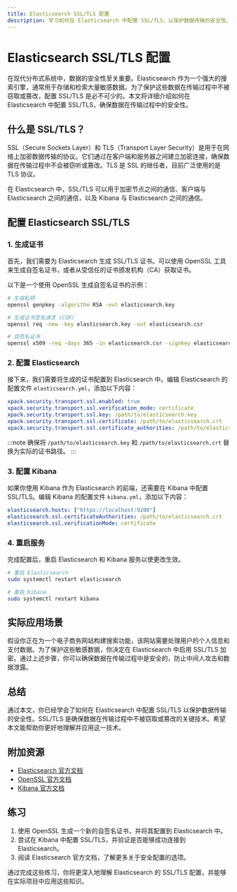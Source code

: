```yaml
---
title: Elasticsearch SSL/TLS 配置
description: 学习如何在 Elasticsearch 中配置 SSL/TLS，以保护数据传输的安全性。本文适合初学者，包含详细的步骤和代码示例。
---
```


# Elasticsearch SSL/TLS 配置

在现代分布式系统中，数据的安全性至关重要。Elasticsearch 作为一个强大的搜索引擎，通常用于存储和检索大量敏感数据。为了保护这些数据在传输过程中不被窃取或篡改，配置 SSL/TLS 是必不可少的。本文将详细介绍如何在 Elasticsearch 中配置 SSL/TLS，确保数据在传输过程中的安全性。

## 什么是 SSL/TLS？

SSL（Secure Sockets Layer）和 TLS（Transport Layer Security）是用于在网络上加密数据传输的协议。它们通过在客户端和服务器之间建立加密连接，确保数据在传输过程中不会被窃听或篡改。TLS 是 SSL 的继任者，目前广泛使用的是 TLS 协议。

在 Elasticsearch 中，SSL/TLS 可以用于加密节点之间的通信、客户端与 Elasticsearch 之间的通信，以及 Kibana 与 Elasticsearch 之间的通信。

## 配置 Elasticsearch SSL/TLS

### 1. 生成证书

首先，我们需要为 Elasticsearch 生成 SSL/TLS 证书。可以使用 OpenSSL 工具来生成自签名证书，或者从受信任的证书颁发机构（CA）获取证书。

以下是一个使用 OpenSSL 生成自签名证书的示例：

```bash
# 生成私钥
openssl genpkey -algorithm RSA -out elasticsearch.key

# 生成证书签名请求 (CSR)
openssl req -new -key elasticsearch.key -out elasticsearch.csr

# 自签名证书
openssl x509 -req -days 365 -in elasticsearch.csr -signkey elasticsearch.key -out elasticsearch.crt
```

### 2. 配置 Elasticsearch

接下来，我们需要将生成的证书配置到 Elasticsearch 中。编辑 Elasticsearch 的配置文件 `elasticsearch.yml`，添加以下内容：

```yaml
xpack.security.transport.ssl.enabled: true
xpack.security.transport.ssl.verification_mode: certificate
xpack.security.transport.ssl.key: /path/to/elasticsearch.key
xpack.security.transport.ssl.certificate: /path/to/elasticsearch.crt
xpack.security.transport.ssl.certificate_authorities: /path/to/elasticsearch.crt
```

:::note
确保将 `/path/to/elasticsearch.key` 和 `/path/to/elasticsearch.crt` 替换为实际的证书路径。
:::

### 3. 配置 Kibana

如果你使用 Kibana 作为 Elasticsearch 的前端，还需要在 Kibana 中配置 SSL/TLS。编辑 Kibana 的配置文件 `kibana.yml`，添加以下内容：

```yaml
elasticsearch.hosts: ["https://localhost:9200"]
elasticsearch.ssl.certificateAuthorities: /path/to/elasticsearch.crt
elasticsearch.ssl.verificationMode: certificate
```

### 4. 重启服务

完成配置后，重启 Elasticsearch 和 Kibana 服务以使更改生效。

```bash
# 重启 Elasticsearch
sudo systemctl restart elasticsearch

# 重启 Kibana
sudo systemctl restart kibana
```

## 实际应用场景

假设你正在为一个电子商务网站构建搜索功能，该网站需要处理用户的个人信息和支付数据。为了保护这些敏感数据，你决定在 Elasticsearch 中启用 SSL/TLS 加密。通过上述步骤，你可以确保数据在传输过程中是安全的，防止中间人攻击和数据泄露。

## 总结

通过本文，你已经学会了如何在 Elasticsearch 中配置 SSL/TLS 以保护数据传输的安全性。SSL/TLS 是确保数据在传输过程中不被窃取或篡改的关键技术。希望本文能帮助你更好地理解并应用这一技术。

## 附加资源

- [Elasticsearch 官方文档](https://www.elastic.co/guide/en/elasticsearch/reference/current/security-basic-setup.html)
- [OpenSSL 官方文档](https://www.openssl.org/docs/)
- [Kibana 官方文档](https://www.elastic.co/guide/en/kibana/current/settings.html)

## 练习

1. 使用 OpenSSL 生成一个新的自签名证书，并将其配置到 Elasticsearch 中。
2. 尝试在 Kibana 中配置 SSL/TLS，并验证是否能够成功连接到 Elasticsearch。
3. 阅读 Elasticsearch 官方文档，了解更多关于安全配置的选项。

通过完成这些练习，你将更深入地理解 Elasticsearch 的 SSL/TLS 配置，并能够在实际项目中应用这些知识。